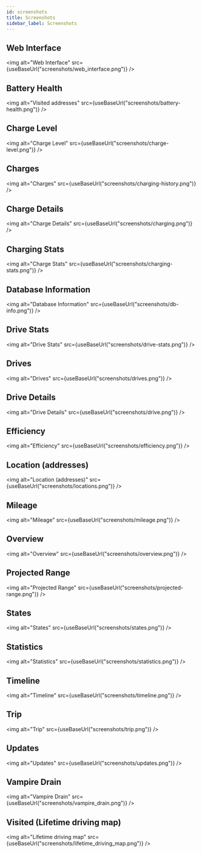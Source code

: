 ```yaml
---
id: screenshots
title: Screenshots
sidebar_label: Screenshots
---
```



## Web Interface

<img alt="Web Interface" src={useBaseUrl("screenshots/web_interface.png")} />

## Battery Health

<img
  alt="Visited addresses"
  src={useBaseUrl("screenshots/battery-health.png")}
/>

## Charge Level

<img alt="Charge Level" src={useBaseUrl("screenshots/charge-level.png")} />

## Charges

<img alt="Charges" src={useBaseUrl("screenshots/charging-history.png")} />

## Charge Details

<img alt="Charge Details" src={useBaseUrl("screenshots/charging.png")} />

## Charging Stats

<img alt="Charge Stats" src={useBaseUrl("screenshots/charging-stats.png")} />

## Database Information

<img alt="Database Information" src={useBaseUrl("screenshots/db-info.png")} />

## Drive Stats

<img alt="Drive Stats" src={useBaseUrl("screenshots/drive-stats.png")} />

## Drives

<img alt="Drives" src={useBaseUrl("screenshots/drives.png")} />

## Drive Details

<img alt="Drive Details" src={useBaseUrl("screenshots/drive.png")} />

## Efficiency

<img alt="Efficiency" src={useBaseUrl("screenshots/efficiency.png")} />

## Location (addresses)

<img alt="Location (addresses)" src={useBaseUrl("screenshots/locations.png")} />

## Mileage

<img alt="Mileage" src={useBaseUrl("screenshots/mileage.png")} />

## Overview

<img alt="Overview" src={useBaseUrl("screenshots/overview.png")} />

## Projected Range

<img
  alt="Projected Range"
  src={useBaseUrl("screenshots/projected-range.png")}
/>

## States

<img alt="States" src={useBaseUrl("screenshots/states.png")} />

## Statistics

<img alt="Statistics" src={useBaseUrl("screenshots/statistics.png")} />

## Timeline

<img alt="Timeline" src={useBaseUrl("screenshots/timeline.png")} />

## Trip

<img alt="Trip" src={useBaseUrl("screenshots/trip.png")} />

## Updates

<img alt="Updates" src={useBaseUrl("screenshots/updates.png")} />

## Vampire Drain

<img alt="Vampire Drain" src={useBaseUrl("screenshots/vampire_drain.png")} />

## Visited (Lifetime driving map)

<img
  alt="Lifetime driving map"
  src={useBaseUrl("screenshots/lifetime_driving_map.png")}
/>
